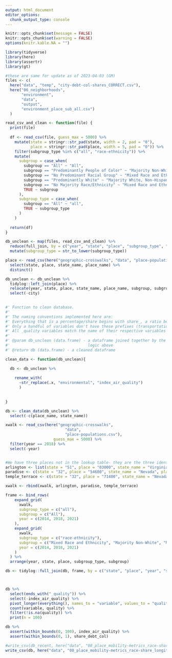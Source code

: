 ```yaml
---
output: html_document
editor_options: 
  chunk_output_type: console
---
```


```r
knitr::opts_chunk$set(message = FALSE)
knitr::opts_chunk$set(warning = FALSE)
options(knitr.kable.NA = "")

```

```r
library(tidyverse)
library(here)
library(assertr)
library(gt)

```

```r
#these are same for update as of 2023-04-03 (GM)
files <- c(
  here("data", "temp", "city-debt-col-shares_CORRECT.csv"),
  here("06_neighborhoods", 
       "environment", 
       "data", 
       "output", 
       "environment_place_sub_all.csv")
  )

```

```r

read_csv_and_clean <- function(file) {
  print(file)
  
  df <- read_csv(file, guess_max = 5000) %>%
    mutate(state = stringr::str_pad(state, width = 2, pad = "0"),
           place = stringr::str_pad(place, width = 5, pad = "0")) %>%
    filter(subgroup_type %in% c("all", "race-ethnicity")) %>%
    mutate(
      subgroup = case_when(
        subgroup == "All" ~ "All",
        subgroup == "Predominantly People of Color" ~ "Majority Non-White", 
        subgroup == "No Predominant Racial Group" ~ "Mixed Race and Ethnicity",
        subgroup == "Predominantly White" ~ "Majority White, Non-Hispanic",
        subgroup == "No Majority Race/Ethnicity" ~ "Mixed Race and Ethnicity", 
        TRUE ~ subgroup
      ),
      subgroup_type = case_when(
        subgroup == "All" ~ "all",
        TRUE ~ subgroup_type
      )
    )
  
  return(df)
}

db_unclean <- map(files, read_csv_and_clean) %>%
  reduce(full_join, by = c("year", "state", "place", "subgroup_type", "subgroup")) %>%
  mutate(subgroup_type = str_to_lower(subgroup_type))
```

```r
place <- read_csv(here("geographic-crosswalks", "data", "place-populations.csv")) %>%
  select(state, place, state_name, place_name) %>%
  distinct()

db_unclean <- db_unclean %>%
  tidylog::left_join(place) %>%
  relocate(year, state, place, state_name, place_name, subgroup, subgroup_type) %>%
  select(-city)
  
```

```r
#' Function to clean database. 
#' 
#' The naming conventions implemented here are:
#' Everything that is a percentage/share begins with share_, a ratio begins with ratio_ , a rate begins with rate_ , and a percentile with pctl_ 
#' Only a handful of variables don't have these prefixes (transportation_cost and meps20...)
#' All _quality variables match the name of their respective variables unless the quality column refers to multiple variables
#' 
#' @param db_unclean (data.frame) - a dataframe joined together by the map-reduce
#'                                  logic above
#' @return db (data.frame) - a cleaned dataframe 

clean_data <- function(db_unclean){

  db <- db_unclean %>%
  
    rename_with(
      ~str_replace(.x, "environmental", "index_air_quality")
      ) 
  
 
}

db <- clean_data(db_unclean) %>%
  select(-c(place_name, state_name))


```

```r
xwalk <- read_csv(here("geographic-crosswalks", 
                          "data", 
                          "place-populations.csv"), 
                     guess_max = 5000) %>%
  filter(year == 2018) %>%
  select(-year) 


#We have three places not in the lookup table- they are the three identified using the lookup here: https://www2.census.gov/library/publications/2001/compendia/ccdb00/tabD1.pdf
arlington <- list(state = "51", place = "03000", state_name = "Virginia", place_name = "Arlington", population = 0)
paradise <- c(state = "32", place = "54600", state_name = "Nevada", place_name = "Paradise", population = 0)
temple_terrace <- c(state = "32", place = "71400", state_name = "Nevada", place_name = "Temple Terrace", population = 0)

xwalk <- rbind(xwalk, arlington, paradise, temple_terrace)

frame <- bind_rows(
    expand_grid(
      xwalk,
      subgroup_type = c("all"),
      subgroup = c("All"),
      year = c(2014, 2018, 2021)
    ),
    expand_grid(
      xwalk,
      subgroup_type = c("race-ethnicity"),
      subgroup = c("Mixed Race and Ethnicity", "Majority Non-White", "Majority White, Non-Hispanic"),
      year = c(2014, 2018, 2021)
    )
  ) %>%
  arrange(year, state, place, subgroup_type, subgroup) 

db <- tidylog::full_join(db, frame, by = c("state", "place", "year", "subgroup_type", "subgroup")) 




```


```r
db %>%
  select(ends_with("_quality")) %>%
  select(-index_air_quality) %>%
  pivot_longer(everything(), names_to = "variable", values_to = "quality") %>%
  count(variable, quality) %>%
  filter(!is.na(quality)) %>%
  print(n = 100)
```

```r
db %>% 
  assert(within_bounds(0, 100), index_air_quality) %>%
  assert(within_bounds(0, 1), share_debt_col)
```

```r

#write_csv(db_recent, here("data", "08_place_mobility-metrics_race-share_recent.csv"))
write_csv(db, here("data", "08_place_mobility-metrics_race-share_longitudinal.csv"))

```

